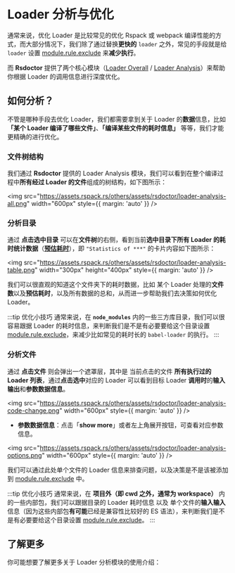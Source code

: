 # Loader 分析与优化


通常来说，优化 Loader 是比较常见的优化 Rspack 或 webpack 编译性能的方式，而大部分情况下，我们除了通过替换**更快的** `loader` 之外，常见的手段就是给 `loader` 设置 [module.rule.exclude](https://webpack.js.org/configuration/module/#ruleexclude) 来**减少执行**。

而 **Rsdoctor** 提供了两个核心模块（[Loader Overall](/guide/usage/loaders-timeline) / [Loader Analysis](/guide/usage/loaders-analysis)）来帮助你根据 Loader 的调用信息进行深度优化。

## 如何分析？

不管是哪种手段去优化 Loader，我们都需要拿到关于 Loader 的**数据**信息，比如 **「某个 Loader 编译了哪些文件」**、**「编译某些文件的耗时信息」** 等等，我们才能更精确的进行优化。

### 文件树结构

我们通过 **Rsdoctor** 提供的 Loader Analysis 模块，我们可以看到在整个编译过程中**所有经过 Loader 的文件**组成的树结构，如下图所示：

<img
  src="https://assets.rspack.rs/others/assets/rsdoctor/loader-analysis-all.png"
  width="600px"
  style={{ margin: 'auto' }}
/>

### 分析目录

通过 **点击选中目录** 可以在**文件树**的右侧，看到当前**选中目录下所有 Loader 的耗时统计数据**（[**预估耗时**]()），即 `"Statistics of ***"` 的卡片内容如下图所示：

<img
  src="https://assets.rspack.rs/others/assets/rsdoctor/loader-analysis-table.png"
  width="300px"
  height="400px"
  style={{ margin: 'auto' }}
/>

我们可以很直观的知道这个文件夹下的耗时数据，比如 某个 Loader 处理的**文件数**以及**预估耗时**，以及所有数据的总和，从而进一步帮助我们去决策如何优化 Loader。

:::tip 优化小技巧
通常来说，在 **`node_modules`** 内的一些三方库目录，我们可以很容易跟据 Loader 的耗时信息，来判断我们是不是有必要要给这个目录设置 [module.rule.exclude](https://webpack.js.org/configuration/module/#ruleexclude)，来减少比如常见的耗时长的 `babel-loader` 的执行。
:::

### 分析文件

通过 **点击文件** 则会弹出一个遮罩层，其中是 当前点击的文件 **所有执行过的 Loader 列表**，通过**点击选中**对应的 Loader 可以看到目标 Loader **调用时**的**输入输出**和**参数数据信息**。

<img
  src="https://assets.rspack.rs/others/assets/rsdoctor/loader-analysis-code-change.png"
  width="600px"
  style={{ margin: 'auto' }}
/>

- **参数数据信息**：点击「**show more**」或者左上角展开按钮，可查看对应参数信息。

<img
  src="https://assets.rspack.rs/others/assets/rsdoctor/loader-analysis-options.png"
  width="600px"
  style={{ margin: 'auto' }}
/>

我们可以通过此处单个文件的 Loader 信息来排查问题，以及决策是不是该被添加到 [module.rule.exclude](https://webpack.js.org/configuration/module/#ruleexclude) 中。

:::tip 优化小技巧
通常来说，在 **项目外（即 cwd 之外，通常为 workspace）** 内的一些内部包，我们可以跟据目录的 Loader 耗时信息 以及 单个文件的**输入输入**信息（因为这些内部包**有可能**已经是兼容性比较好的 ES 语法），来判断我们是不是有必要要给这个目录设置 [module.rule.exclude](https://webpack.js.org/configuration/module/#ruleexclude)。
:::

## 了解更多

你可能想要了解更多关于 Loader 分析模块的使用介绍：

<NextSteps>
  <Step
    href="/guide/usage/loaders-timeline"
    title="Loader Timeline 使用介绍"
    description="了解 Rsdoctor 内 Loader Timeline 中的图表使用说明"
  />
  <Step
    href="/guide/usage/loaders-analysis"
    title="Loader Analysis 使用介绍"
    description="了解 Rsdoctor 内 Loader Analysis 的操作和使用方式"
  />
</NextSteps>
